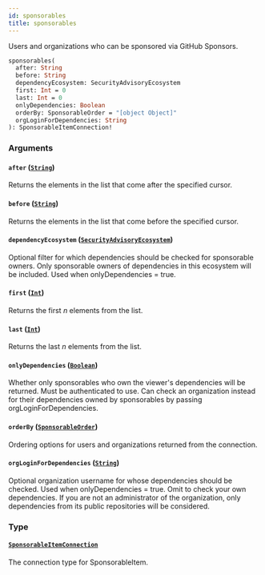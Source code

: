 ```yaml
---
id: sponsorables
title: sponsorables
---
```


Users and organizations who can be sponsored via GitHub Sponsors.

```graphql
sponsorables(
  after: String
  before: String
  dependencyEcosystem: SecurityAdvisoryEcosystem
  first: Int = 0
  last: Int = 0
  onlyDependencies: Boolean
  orderBy: SponsorableOrder = "[object Object]"
  orgLoginForDependencies: String
): SponsorableItemConnection!

```

### Arguments

#### `after` ([`String`](/docs/api/scalars/string))

Returns the elements in the list that come after the specified cursor.

#### `before` ([`String`](/docs/api/scalars/string))

Returns the elements in the list that come before the specified cursor.

#### `dependencyEcosystem` ([`SecurityAdvisoryEcosystem`](/docs/api/enums/security-advisory-ecosystem))

Optional filter for which dependencies should be checked for sponsorable
owners. Only sponsorable owners of dependencies in this ecosystem will be
included. Used when onlyDependencies = true.

#### `first` ([`Int`](/docs/api/scalars/int))

Returns the first _n_ elements from the list.

#### `last` ([`Int`](/docs/api/scalars/int))

Returns the last _n_ elements from the list.

#### `onlyDependencies` ([`Boolean`](/docs/api/scalars/boolean))

Whether only sponsorables who own the viewer's dependencies will be
returned. Must be authenticated to use. Can check an organization instead
for their dependencies owned by sponsorables by passing
orgLoginForDependencies.

#### `orderBy` ([`SponsorableOrder`](/docs/api/inputs/sponsorable-order))

Ordering options for users and organizations returned from the connection.

#### `orgLoginForDependencies` ([`String`](/docs/api/scalars/string))

Optional organization username for whose dependencies should be checked.
Used when onlyDependencies = true. Omit to check your own dependencies. If
you are not an administrator of the organization, only dependencies from its
public repositories will be considered.

### Type

#### [`SponsorableItemConnection`](/docs/api/objects/sponsorable-item-connection)

The connection type for SponsorableItem.
